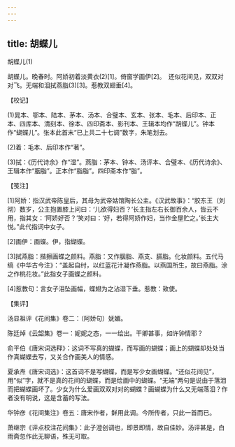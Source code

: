 ```yaml
---
---
---
```

title: 胡蝶儿
---



胡蝶儿(1)


胡蝶儿。晚春时。阿娇初着淡黄衣(2)[1]。倚窗学画伊[2]。　还似花间见，双双对对飞。无端和泪拭燕脂(3)[3]。惹教双翅垂[4]。





【校记】


(1)晁本、鄂本、陆本、茅本、汤本、合璧本、玄本、张本、毛本、后印本、正本、四库本、清刻本、徐本、四印斋本、影刊本、王辑本均作“胡蝶儿”。钟本作“蝴蝶儿”。张本此首末“已上共二十七调”数字，朱笔划去。

(2)着：毛本、后印本作“著”。

(3)拭：《历代诗余》作“湿”。燕脂：茅本、钟本、汤评本、合璧本、《历代诗余》、王辑本作“胭脂”。正本作“脂脂”。四印斋本作“脂”。





【笺注】


[1]阿娇：指汉武帝陈皇后，其母为武帝姑馆陶长公主。《汉武故事》：“胶东王（刘彻）数岁，公主抱置膝上问曰：‘儿欲得妇否？’长主指左右长御百余人，皆云不用，指其女：‘阿娇好否？’笑对曰：‘好，若得阿娇作妇，当作金屋贮之。’长主大悦。”此代指词中女子。

[2]画伊：画蝶。伊，指蝴蝶。

[3]拭燕脂：揩擦画蝶之颜料。燕脂：又作胭脂、燕支、臙脂。化妆颜料。五代马缟《中华古今注》：“盖起自纣，以红蓝花汁凝作燕脂。以燕国所生，故曰燕脂。涂之作桃花妆。”此指女子画蝶之颜料。

[4]惹教句：言女子泪坠画幅，蝶翅为之沾湿下垂。惹教：致使。





【集评】


汤显祖评《花间集》卷二：（阿娇句）妩媚。

陈廷焯《云韶集》卷一：妮妮之态，一一绘出。干卿甚事，如许钟情耶？

俞平伯《唐宋词选释》：这词不写真的蝴蝶，而写画的蝴蝶；画上的蝴蝶却处处当作真蝴蝶去写，又关合作画美人的情感。

夏承焘《唐宋词选》：这首词不是写蝴蝶，而是写少女画蝴蝶。“还似花间见”，用“似”字，就不是真的花间的蝴蝶，而是绘画中的蝴蝶。“无端”两句是说由于落泪而把蝴蝶画坏了。少女为什么爱画双双对对的蝴蝶？画蝴蝶为什么又无端落泪？作者没有明说，这是含蓄的写法。

华钟彦《花间集注》卷五：唐宋作者，鲜用此调。今所传者，只此一首而已。

萧继宗《评点校注花间集》：此子澄创调也，即景即情，故自佳妙。汤评甚是，白雨斋忽作此无聊语，殊无可取。